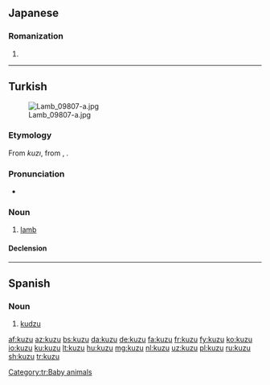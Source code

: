 {{also|Kuzu}}
==Japanese==

===Romanization===
{{ja-romaji}}

# {{ja-romanization of|くず}}

----

==Turkish==
[[File:Lamb_09807-a.jpg|thumb]]

===Etymology===
From {{etyl|otk|tr}} ''kuzı'', from {{etyl|trk-pro|tr}} {{m|trk-pro|*kuŕi}}, {{m|trk-pro|*Koŕɨ||lamb}}.

===Pronunciation===
* {{IPA|[kuzu]|lang=tr}}

===Noun===
{{tr-noun|yu|lar}}

# [[lamb]]

====Declension====
{{tr-noun-v|u|poss=+|pred=+}}

[[Category:tr:Baby animals]]
----
==Spanish==

===Noun===
{{es-noun|m}}

# [[kudzu]]

[[af:kuzu]]
[[az:kuzu]]
[[bs:kuzu]]
[[da:kuzu]]
[[de:kuzu]]
[[fa:kuzu]]
[[fr:kuzu]]
[[fy:kuzu]]
[[ko:kuzu]]
[[io:kuzu]]
[[ku:kuzu]]
[[lt:kuzu]]
[[hu:kuzu]]
[[mg:kuzu]]
[[nl:kuzu]]
[[uz:kuzu]]
[[pl:kuzu]]
[[ru:kuzu]]
[[sh:kuzu]]
[[tr:kuzu]]
